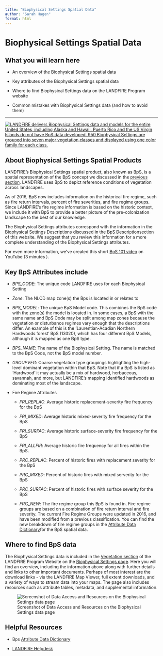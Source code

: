```yaml
---
title: "Biophysical Settings Spatial Data"
author: "Sarah Hagen"
format: html
---
```


# Biophysical Settings Spatial Data

## What you will learn here

-   An overview of the Biophysical Settings spatial data

-   Key attributes of the Biophysical Settings spatial data

-   Where to find Biophysical Settings data on the LANDFIRE Program website

-   Common mistakes with Biophysical Settings data (and how to avoid them)

------------------------------------------------------------------------

[![LANDFIRE delivers Biophysical Settings data and models for the entire United States, including Alaska and Hawaii. Puerto Rico and the US Virgin Islands do not have BpS data developed. 950 Biophysical Settings are grouped into seven major vegetation classes and displayed using one color family for each class.](images/BpS_map.bmp){fig-alt="A map of the Biophysical Settings data for the Contiguous United States, Alaska, and Hawaii." fig-align="center"}](https://landfire.gov/vegetation/bps-models)

## About Biophysical Settings Spatial Products

LANDFIRE’s Biophysical Settings spatial product, also known as BpS, is a spatial representation of the BpS concept we discussed in the [previous section](https://shagen37.github.io/LANDFIRE_101/LANDFIRE_Datasets/Biophysical_Settings/1-bps.html). LANDFIRE uses BpS to depict reference conditions of vegetation across landscapes.

As of 2016, BpS now includes information on the historical fire regime, such as fire return intervals, percent of fire severities, and fire regime groups. Since LANDFIRE’s fire regime information is based on the historic context, we include it with BpS to provide a better picture of the pre-colonization landscape to the best of our knowledge.

The Biophysical Settings attributes correspond with the information in the Biophysical Settings Descriptions discussed in the [BpS Description](https://rswaty.github.io/landfire_book_simple/bps-description.html)section of this website. We suggest that you review this information for a more complete understanding of the Biophysical Settings attributes.

For even more information, we’ve created this short [BpS 101 video](https://youtu.be/xjaWJCe7udQ) on YouTube (3 minutes ).

## **Key BpS Attributes include**

-   *BPS_CODE*: The unique code LANDFIRE uses for each Biophysical Setting

-   *Zone*: The NLCD map zone(s) the Bps is located in or relates to

-   *BPS_MODEL*: The unique BpS Model code. This combines the BpS code with the zone(s) the model is located in. In some cases, a BpS with the same name and BpS Code may be split among map zones because the vegetation or disturbance regimes vary enough that the descriptions differ. An example of this is the ‘Laurentian-Acadian Northern Hardwoods forest’ BpS (13020), which has four different BpS Models, although it is mapped as one BpS type.

-   *BPS_NAME*: The name of the Biophysical Setting. The name is matched to the BpS Code, not the BpS model number.

-   *GROUPVEG*: Coarse vegetation type groupings highlighting the high-level dominant vegetation within that BpS. Note that if a BpS is listed as ‘Hardwood’ it may actually be a mix of hardwood, herbaceous, savannah, and more, but LANDFIRE’s mapping identified hardwoods as dominating most of the landscape.

-   Fire Regime Attributes

    -   *FRI_REPLAC*: Average historic replacement-severity fire frequency for the BpS

    -   *FRI_MIXED*: Average historic mixed-severity fire frequency for the BpS

    -   *FRI_SURFAC*: Average historic surface-severity fire frequency for the BpS

    -   *FRI_ALLFIR*: Average historic fire frequency for all fires within the BpS.

    -   *PRC_REPLAC*: Percent of historic fires with replacement severity for the BpS

    -   *PRC_MIXED*: Percent of historic fires with mixed serverity for the BpS

    -   *PRC_SURFAC*: Percent of historic fires with surface severity for the BpS

    -   *FRG_NEW*: The fire regime group this BpS is found in. Fire regime groups are based on a combination of fire return interval and fire severity. The current Fire Regime Groups were updated in 2016, and have been modified from a previous classification. You can find the new breakdown of fire regime groups in the [Attribute Data Dictionary](https://landfire.gov/sites/default/files/DataDictionary/LF2020/LF20_BPSADD_220.pdf)for the BpS spatial data.

## Where to find BpS data

The Biophysical Settings data is included in the [Vegetation section](https://landfire.gov/vegetation/bps) of the LANDFIRE Program Website on the [Biophysical Settings page](https://landfire.gov/vegetation/bps). Here you will find an overview, including the information above along with further details and links to other important documents. Perhaps of most interest are the download links - via the LANDFIRE Map Viewer, full extent downloads, and a variety of ways to stream data into your maps. The page also includes resources such as attribute tables, metadata, and supplemental information.

![Screenshot of Data Access and Resources on the Biophysical Settings data page](images/BpSSpatial_lfgov.bmp){fig-alt="Location on landfire.gov, the LANDFIRE Program website, of where to find the Data Access and Resources sections of the Biophysical Settings data page. When you browse to landfire.gov/vegetation/bps, these resources are near the bottom of the page under the Data Access and Biophysical Settings Resources headings."}

## Helpful Resources

-   Bps [Attribute Data Dictionary](https://landfire.gov/sites/default/files/DataDictionary/LF2020/LF20_BPSADD_220.pdf)

-   [LANDFIRE Helpdesk](mailto:helpdesk@landfire.gov)
